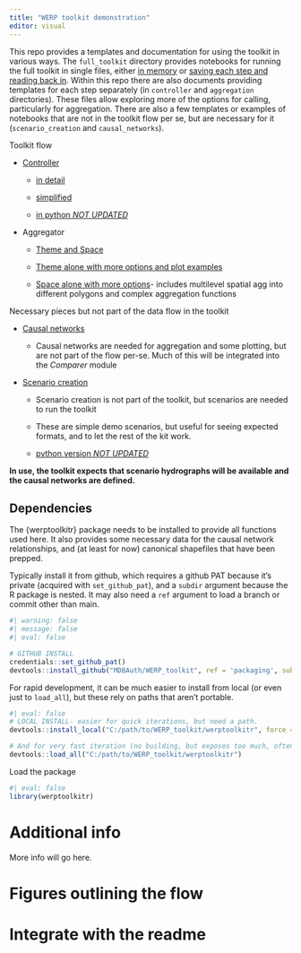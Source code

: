 ```yaml
---
title: "WERP toolkit demonstration"
editor: visual
---
```


This repo provides a templates and documentation for using the toolkit in various ways. The `full_toolkit` directory provides notebooks for running the full toolkit in single files, either [in memory](WERP_toolkit_in_memory) or [saving each step and reading back in](WERP_toolkit_save_steps.qmd). Within this repo there are also documents providing templates for each step separately (in `controller` and `aggregation` directories). These files allow exploring more of the options for calling, particularly for aggregation. There are also a few templates or examples of notebooks that are not in the toolkit flow per se, but are necessary for it (`scenario_creation` and `causal_networks`).

Toolkit flow

-   [Controller](controller/controller_overview.qmd)

    -   [in detail](controller/controller_ewr_stepthrough.qmd)
    
    -   [simplified](controller/controller_ewr_wrapped_R.qmd)

    -   [in python *NOT UPDATED*](controller/controller_ewr_testrun_py.qmd)

-   Aggregator

    -   [Theme and Space](aggregator/theme_space_agg.qmd)

    -   [Theme alone with more options and plot examples](aggregator/theme_agg.qmd)

    -   [Space alone with more options](aggregator/spatial_agg.qmd)- includes multilevel spatial agg into different polygons and complex aggregation functions

Necessary pieces but not part of the data flow in the toolkit

-   [Causal networks](causal_networks/causal_plots.qmd)

    -   Causal networks are needed for aggregation and some plotting, but are not part of the flow per-se. Much of this will be integrated into the *Comparer* module

-   [Scenario creation](scenario_creation/scenario_creation_demo_R.qmd)

    -   Scenario creation is not part of the toolkit, but scenarios are needed to run the toolkit

    -   These are simple demo scenarios, but useful for seeing expected formats, and to let the rest of the kit work.

    -   [python version *NOT UPDATED*](scenario_creation/scenario_creation_demo_py.qmd)

**In use, the toolkit expects that scenario hydrographs will be available and the causal networks are defined.**

## Dependencies

The {werptoolkitr} package needs to be installed to provide all functions used here. It also provides some necessary data for the causal network relationships, and (at least for now) canonical shapefiles that have been prepped.

Typically install it from github, which requires a github PAT because it's private (acquired with `set_github_pat`), and a `subdir` argument because the R package is nested. It may also need a `ref` argument to load a branch or commit other than main.

```r
#| warning: false
#| message: false
#| eval: false

# GITHUB INSTALL
credentials::set_github_pat()
devtools::install_github("MDBAuth/WERP_toolkit", ref = 'packaging', subdir = 'werptoolkitr', force = TRUE)
```

For rapid development, it can be much easier to install from local (or even just to `load_all`), but these rely on paths that aren't portable.

```r
#| eval: false
# LOCAL INSTALL- easier for quick iterations, but need a path.
devtools::install_local("C:/path/to/WERP_toolkit/werptoolkitr", force = TRUE)

# And for very fast iteration (no building, but exposes too much, often)
devtools::load_all("C:/path/to/WERP_toolkit/werptoolkitr")
```

Load the package

```r
#| eval: false
library(werptoolkitr)
```

# Additional info

More info will go here.

# Figures outlining the flow

# Integrate with the readme
